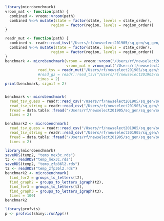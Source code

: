 ```r
library(microbenchmark)
vroom_mat <- function(path) {
  combined <- vroom::vroom(path)
  combined %<>% mutate(state = factor(state, levels = state_order),
                     region = factor(region, levels = region_order))
}

readr_mut <- function(path) {
  combined <- readr::read_tsv("/Users/rf/newselect201905/sq_gen/sq_gen/squirrelBox/combined.tsv", progress = F)
  combined %<>% mutate(state = factor(state, levels = state_order),
                     region = factor(region, levels = region_order))
}
benchmark <- microbenchmark(vroom = vroom::vroom("/Users/rf/newselect201905/sq_gen/sq_gen/squirrelBox/combined.tsv"), 
                            vroom_mat = vroom_mat("/Users/rf/newselect201905/sq_gen/sq_gen/squirrelBox/combined.tsv"), 
               read_tsv = readr_mut("/Users/rf/newselect201905/sq_gen/sq_gen/squirrelBox/combined.tsv"),
               #read_gz = readr::read_tsv("/Users/rf/newselect201905/sq_gen/sq_gen/squirrelBox/combined.tsv.gz", progress = F), 
               times = 2)
print(benchmark, signif = 2)


benchmark <- microbenchmark(
  read_tsv_guess = readr::read_csv("/Users/rf/newselect201905/sq_gen/sq_gen/squirrelBox/combined2.csv", col_types = cols()),
  read_tsv_string = readr::read_csv("/Users/rf/newselect201905/sq_gen/sq_gen/squirrelBox/combined2.csv", col_types = "ccncc"),
  fread = data.table::fread("/Users/rf/newselect201905/sq_gen/sq_gen/squirrelBox/combined2.csv",  nThread = 4),
  times = 2)

benchmark2 <- microbenchmark(
  read_tsv_guess = readr::read_csv("/Users/rf/newselect201905/sq_gen/sq_gen/squirrelBox/combined3.csv", col_types = cols()),
  read_tsv_string = readr::read_csv("/Users/rf/newselect201905/sq_gen/sq_gen/squirrelBox/combined3.csv"),
  fread = data.table::fread("/Users/rf/newselect201905/sq_gen/sq_gen/squirrelBox/combined3.csv"),
  times = 2)
```

```r
library(microbenchmark)
saveRDS(temp2, "temp_mex3c.rds")
t3 <- readRDS("temp_mex3c.rds")
saveRDS(temp2, "temp_zfp36l2.rds")
t2 <- readRDS("temp_zfp36l2.rds")
benchmark2 <- microbenchmark(
  find_for2 = groups_to_letters(t2),
  find_graph2 = groups_to_letters_igraph(t2),
  find_for3 = groups_to_letters(t3),
  find_graph3 = groups_to_letters_igraph(t3),
  times = 100)
benchmark2
```


```r
library(profvis)
p <- profvis(shiny::runApp())
```


